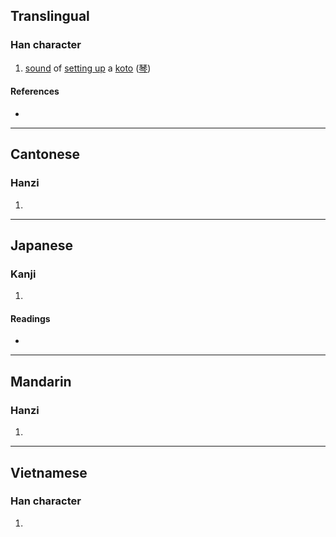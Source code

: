 {{character info}}
==Translingual==

===Han character===
{{Han char|rn=64|rad=手|as=09|sn=12|four=|canj=QYBC|ids=⿰扌貞}}

# [[sound]] of [[setting up]] a [[koto]] ([[琴]])

====References====
* {{Han ref|kx=0440.230|dkj=12316|dj=0791.200|hdz=31914.060|uh=63C1|ud=25537}}

----

==Cantonese==

===Hanzi===
{{yue-hanzi|jyut=[[zing1]]|y=jing1}}

# {{rfdef|yue|sort=手09}}

----

==Japanese==

===Kanji===
{{ja-kanji|grade=|rs=手09}}

# {{rfdef|ja|sort=手09}}

====Readings====
* {{ja-readings|on=[[てい]] (tei), [[ちょう]] (chō), [[こう]] (kō), [[きょう]] (kyō)|kun=[[ひく]] (hiku)}}

----

==Mandarin==

===Hanzi===
{{cmn-hanzi|pin=[[zhēng]] ([[zheng1]])|wg=cheng<sup>1</sup>}}

# {{rfdef|cmn|sort=手09}}

----

==Vietnamese==

===Han character===
{{vi-hantu|rs=手09|rinh}}

# {{rfdef|vi|sort=手09}}